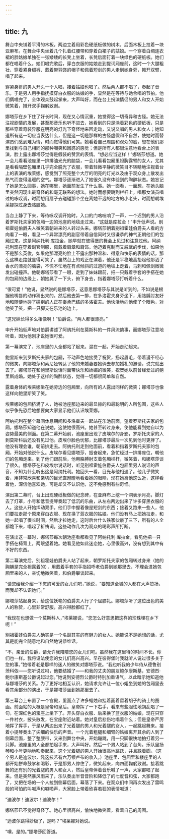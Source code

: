 ```yaml
---
---
---
```

title: 九
---




舞台中央铺着平滑的木板，两边立着用彩色硬纸板做的树木，后面木板上拉着一块亚麻布。在舞台中央坐着几个扎着红腰带和穿着白裙子的姑娘。一个穿着白绸连衣裙的胖姑娘单独在一张矮矮的长凳上坐着，长凳后面钉着一块绿色的硬纸板。她们都在唱着什么。她们唱完歌后，穿白衣服的姑娘走到提词厢座前，这时一个大腿粗壮、穿着紧身绸裤、戴着带羽饰的帽子和佩着短剑的男人走到她身旁，摊开双臂，唱了起来。

穿紧身裤的男人开头一个人唱，接着姑娘也唱了。然后两人都不唱了，奏起了音乐，于是男人用手指抚摸穿白衣服的姑娘的手，显然是在等待与她合唱的节拍。他们俩唱完了，全体观众鼓起掌来，大声叫好，而在台上扮演情侣的男人和女人开始微笑着，摊开双手鞠躬致谢。

娜塔莎在乡下住了好长时间，现在又心情沉重，她觉得这一切奇异和古怪。她无法注视剧情的发展，甚至那音乐也听不进去，她看到的只是涂着彩色的硬纸板，只是那些穿着奇装异服在明亮的灯光下奇怪地来回走动，又说又唱的男人和女人；她知道所有这一切应当表达什么，但是这一切是那样的古怪虚假和不自然，使她时而替演员们感到难为情，时而觉得他们可笑。她看着自己周围和观众的脸，想在他们那里找到与自己相同的那种嘲笑和困惑的感觉；但是所有人都很注意地看台上的表演，脸上露出娜塔莎觉得是假装的赞赏的表情。“想必应当这样！”娜塔莎想道。她一会儿看看池座里一排排油光光的脑袋，一会儿看看包厢里袒胸露臂的女人，尤其是看看隔壁包厢里几乎完全脱光了衣服，带着轻微平静的微笑目不转睛地注视着台上的表演的埃莱娜，感觉到了照亮整个大厅的明亮的灯光以及由于观众身上散发出热气而变得温暖的空气。娜塔莎逐渐进入了她很久没有体验到的陶醉状态。她忘记了她是怎么回事，她在哪里，她面前发生了什么事。她一面看，一面想，在她头脑里突然闪现出最奇怪的和毫无联系的想法。她时而想要跳到栏杆上，唱那女演员唱过的咏叹调，时而想用扇子去碰碰那个坐在离她不远的地方的小老头，时而想朝埃莱娜探过身去胳肢她。

当台上静了下来，等待咏叹调开始时，入口的门咯吱响了一声，一个迟到的男人沿着罗斯托夫家的包厢一边的池座的地毯走过来。“这就是库拉金！”申升低声说。别祖霍娃伯爵夫人微笑着朝进来的人转过头来。娜塔莎朝着别祖霍娃伯爵夫人看的方向看了一眼，看见一个异常漂亮的副官带着自信同时又很谦恭的神气正朝他们的包厢过来。这是阿纳托利·库拉金，她早就在彼得堡的舞会上见过和注意过他。阿纳托利现在穿着副官制服，佩戴着肩章和肩饰。他迈着克制而又威武的步伐，如果他不是那么英俊，如果他那漂亮的脸上不露出那种温和、得意和快乐的表情的话，那么这样走路就显得可笑了。虽然台上的戏正在演着，他还是平稳地高抬起他那洒了香水的漂亮的脑袋，不慌不忙地在有点倾斜的过道的地毯上走着，马刺和佩剑微微发出碰撞声。他朝娜塔莎看了一眼，走到了妹妹跟前，把一只戴着手套的手搭在她的包厢的边缘上，朝她晃了一下头，俯下身去，指着娜塔莎打听着什么。

“很可爱！”他说，显然说的是娜塔莎，这意思娜塔莎与其说是听到的，不如说是根据他嘴唇的动作猜出来的。然后他去第一排，在多洛霍夫身旁坐下，用胳膊肘友好地和随便地碰了碰别的人正在奉承巴结的多洛霍夫。他快活地向他使了个眼色，对他笑了笑，把一只脚支在乐池的边上。

“这兄妹长得多么相像啊！”伯爵说。“两人都很漂亮。”

申升开始低声地对伯爵讲述了阿纳托利在莫斯科的一件风流韵事，而娜塔莎注意地听着，因为他刚才说她很可爱。

第一幕演完了，池座里的人全都站了起来。混在一起，开始走动起来。

鲍里斯来到罗斯托夫家的包厢，不动声色地接受了祝贺，扬起眉毛，带着漫不经心的微笑，向娜塔莎和索尼娅转达了他的未婚妻要她俩去参加婚礼的邀请，说完就出去了。娜塔莎在和鲍里斯说话时面带快乐和娇媚的微笑，祝贺她以前曾经爱过的鲍里斯成婚。她处于这样的陶醉状态，觉得一切都很简单和自然。

露着身体的埃莱娜坐在她旁边的包厢里，向所有的人露出同样的微笑；娜塔莎也像这样向鲍里斯笑了笑。

埃莱娜的包厢挤满了人，她被池座那边来的最显赫的和最聪明的人所包围，这些人似乎争先恐后地想要向大家显示他们认识埃莱娜。

阿纳托利在整个幕间休息期间和多洛霍夫一起站在乐池前面，望着罗斯托夫家的包厢。娜塔莎知道他在说她，这使她很高兴。她甚至转过身来，使他能看到她自以为姿势最美的侧面。在第二幕开始前，池座里出现了皮埃尔的身影，罗斯托夫家的人到莫斯科后还没有见过他。皮埃尔脸色忧郁，比娜塔莎最后一次见到他时更胖了。他没有理会谁，朝前排走去。阿纳托利走到他面前，看着和指着罗斯托夫家的包厢，开始对他说什么。皮埃尔看见娜塔莎，振奋起来，急忙经过一排排座位，朝他们的包厢走来。到了他们跟前后，他用胳膊肘支着包厢栏杆，微笑着，和娜塔莎谈了很久。娜塔莎在和皮埃尔说话时，听见别祖霍娃伯爵夫人包厢里男人说话的声音，不知为什么听出这是阿纳托利。她回头一看，目光与他相遇了。他几乎微笑着，用非常欣喜和亲切的目光直瞪瞪地看着她的眼睛，现在她离他这么近，这样看着他，深信他喜欢她，可是却又不认识他，这不免感到有些奇怪。

演出第二幕时，台上出现硬纸板做的纪念碑，在亚麻布上挖一个洞表示月亮，脚灯去了灯罩，小号和低音提琴奏起了低沉的乐曲，从左右两边出来了许多穿黑衣服的人。这些人开始挥动双手，他们手中握着像是短剑的东西；接着又跑来一些人，他们要拉走那个原来穿白衣服、现在换了蓝衣服的姑娘。他们没有马上把她拉走，和她一起唱了很长时间，然后才拉她走，这时后台什么铁家伙敲了三下，所有的人全都跪下来，唱起了祈祷词。这些动作几次为观众的喝彩声所打断。

在演出这一幕时，娜塔莎每次朝池座看都看见了阿纳托利·库拉金，看见他把一只手搭在椅背上，两眼望着她。她看见他如此迷恋她，心里很高兴，没有想到其中有不好的东西。

第二幕演完后，别祖霍娃伯爵夫人站了起来，朝罗斯托夫家的包厢转过身来（她的胸脯是完全袒露着的），用戴着手套的手指招呼老伯爵到她那里去，不理会进她包厢里来的人，亲切地微笑着，和伯爵攀谈起来。

“请您给我介绍一下您的可爱的女儿们吧，”她说，“要知道全城的人都在大声赞扬，而我却不认识她们。”

娜塔莎站起身来，给这位妖艳的伯爵夫人行了个屈膝礼。娜塔莎听了这位出色的美人的称赞，心里非常舒服，高兴得脸都红了。

“我现在也想做一个莫斯科人，”埃莱娜说，“您怎么好意思把这样的珍珠埋在乡下呢！”

别祖霍娃伯爵夫人确实是一个名副其实的有魅力的女人。她能说不是她想的话，尤其是能完全随意地和自然地说恭维话。

“不，亲爱的伯爵，请允许我陪陪您的女儿们吧。虽然我在这里待的时间不长。你们也一样。我将设法使您的女儿们高兴高兴。早在彼得堡时我就听人说过很多关于您的事。”她带着老是那样的迷人的微笑对娜塔莎说。“我也听我的少年侍从德鲁别茨科依——您听说过吗，他要结婚了——和我的丈夫的朋友鲍尔康斯基，安德烈·鲍尔康斯基公爵说起过您。”她说到安德烈公爵时特别加重语气，以此暗示她知道他与娜塔莎的关系。为了更好地相互认识，她请求允许让一位小姐坐到她的包厢里去看其余部分的演出，于是娜塔莎坐到她那里去了。

第三幕台上布置了一个宫殿，里面点了许多蜡烛和挂着画着留着胡子的骑士的图画。前面站的大概是皇帝和皇后。皇帝挥了一下右手，看来有些胆怯地胡乱唱了一句，在深红色的宝座上坐下了。开头穿白衣服、后来换了蓝衣服的姑娘，现在只穿一件衬衣，披头散发，在宝座附近站着。她对皇后悲伤地唱着什么；但是皇帝严厉地挥了挥手，于是从两边出来了光着腿的男人和光着腿的女人，一起跳起舞来。接着小提琴奏出了尖细的快乐的声音。一个光着粗腿和细臂的姑娘离开其余的人到了侧幕后面，整了整腰带，又来到舞台中央，开始蹦跳，用一只脚很快地拍打着另一只脚。池座里的人全都拍起手来，大声叫好。然后一个男人站到了台角。乐队里扬琴和小号更响地吹奏起来，这个光着腿的男人开始很高地跳跃，并且跺着脚。（这个男人是迪波尔，凭这技艺有六万银卢布的收入。）池座里、包厢里和楼座里的人都开始拼命鼓掌和喝彩，于是那男人停住了，微笑起来，向四面鞠躬致谢。接着跳舞的还有别的光着腿的男人和女人，然后皇帝伴着音乐喊了一声，大家都唱了起来。但是突然暴风雨来了，乐队奏出半音音阶和降低了的七度音和弦，大家都跑了，又把在场的一个人拉到侧幕后面，幕落了下来。在观众们中间再次发出了雷鸣般的可怕的叫喊声和噼啪声，大家脸上带着欣喜若狂的表情喊道：

“迪波尔！迪波尔！迪波尔！”

娜塔莎已不觉得奇怪了。她心里很高兴，愉快地微笑着，看着自己的周围。

“迪波尔跳得妙极了，是吗？”埃莱娜对她说。

“噢，是的。”娜塔莎回答道。